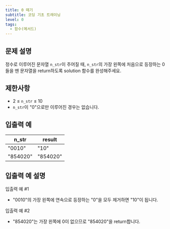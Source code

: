 ```yaml
---
title: 0 떼기
subtitle: 코딩 기초 트레이닝
level: 0
tags:
  - 함수(메서드)
---
```


## 문제 설명

정수로 이루어진 문자열 `n_str`이 주어질 때, `n_str`의 가장 왼쪽에 처음으로 등장하는 0들을 뗀 문자열을 return하도록 solution 함수를 완성해주세요.

## 제한사항

- 2 ≤ `n_str` ≤ 10
- `n_str`이 "0"으로만 이루어진 경우는 없습니다.

## 입출력 예

| n_str    | result   |
| -------- | -------- |
| "0010"   | "10"     |
| "854020" | "854020" |

## 입출력 예 설명

입출력 예 #1

- "0010"의 가장 왼쪽에 연속으로 등장하는 "0"을 모두 제거하면 "10"이 됩니다.

입출력 예 #2

- "854020"는 가장 왼쪽에 0이 없으므로 "854020"을 return합니다.
